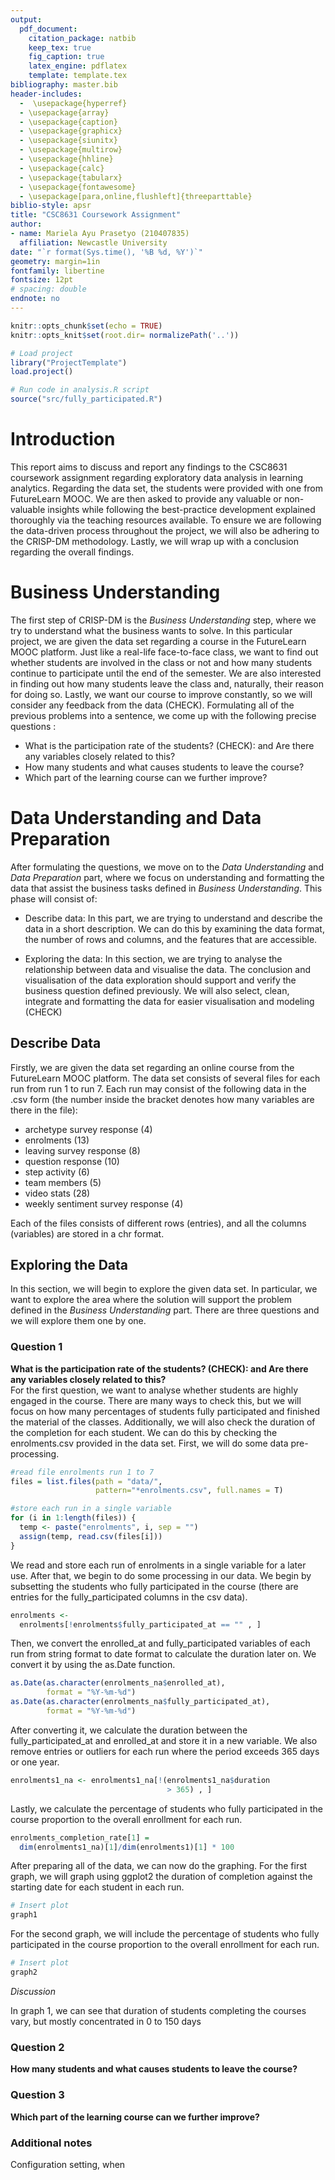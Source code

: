 ```yaml
---
output: 
  pdf_document:
    citation_package: natbib
    keep_tex: true
    fig_caption: true
    latex_engine: pdflatex
    template: template.tex
bibliography: master.bib
header-includes:
  -  \usepackage{hyperref}
  - \usepackage{array}   
  - \usepackage{caption}
  - \usepackage{graphicx}
  - \usepackage{siunitx}
  - \usepackage{multirow}
  - \usepackage{hhline}
  - \usepackage{calc}
  - \usepackage{tabularx}
  - \usepackage{fontawesome}
  - \usepackage[para,online,flushleft]{threeparttable}
biblio-style: apsr
title: "CSC8631 Coursework Assignment"
author:
- name: Mariela Ayu Prasetyo (210407835)
  affiliation: Newcastle University
date: "`r format(Sys.time(), '%B %d, %Y')`"
geometry: margin=1in
fontfamily: libertine
fontsize: 12pt
# spacing: double
endnote: no
---
```


```r
knitr::opts_chunk$set(echo = TRUE)
knitr::opts_knit$set(root.dir= normalizePath('..'))

```

```r
# Load project
library("ProjectTemplate")
load.project()

# Run code in analysis.R script
source("src/fully_participated.R")
```

# Introduction

This report aims to discuss and report any findings to the CSC8631 coursework assignment regarding exploratory data analysis in learning analytics. Regarding the data set, the students were provided with one from FutureLearn MOOC. We are then asked to provide any valuable or non-valuable insights while following the best-practice development explained thoroughly via the teaching resources available. To ensure we are following the data-driven process throughout the project, we will also be adhering to the CRISP-DM methodology. Lastly, we will wrap up with a conclusion regarding the overall findings. 

# Business Understanding

The first step of CRISP-DM is the *Business Understanding* step, where we try to understand what the business wants to solve. In this particular project, we are given the data set regarding a course in the FutureLearn MOOC platform. Just like a real-life face-to-face class, we want to find out whether students are involved in the class or not and how many students continue to participate until the end of the semester. We are also interested in finding out how many students leave the class and, naturally, their reason for doing so. Lastly, we want our course to improve constantly, so we will consider any feedback from the data (CHECK). Formulating all of the previous problems into a sentence, we come up with the following precise questions : 

* What is the participation rate of the students? (CHECK): and Are there any variables closely related to this?
* How many students and what causes students to leave the course?
* Which part of the learning course can we further improve?

# Data Understanding and Data Preparation

After formulating the questions, we move on to the *Data Understanding* and *Data Preparation* part, where we focus on understanding and formatting the data that assist the business tasks defined in *Business Understanding*. This phase will consist of: 

* Describe data: 
In this part, we are trying to understand and describe the data in a short description. We can do this by examining the data format, the number of rows and columns, and the features that are accessible. 

* Exploring the data: 
In this section, we are trying to analyse the relationship between data and visualise the data. The conclusion and visualisation of the data exploration should support and verify the business question defined previously. We will also select, clean, integrate and formatting the data for easier visualisation and modeling (CHECK)

## Describe Data

Firstly, we are given the data set regarding an online course from the FutureLearn MOOC platform. The data set consists of several files for each run from run 1 to run 7. Each run may consist of the following data in the .csv form (the number inside the bracket denotes how many variables are there in the file):

* archetype survey response (4)
* enrolments (13)
* leaving survey response (8)
* question response (10)
* step activity (6)
* team members (5)
* video stats (28)
* weekly sentiment survey response (4)

Each of the files consists of different rows (entries), and all the columns (variables) are stored in a chr format. 

## Exploring the Data

In this section, we will begin to explore the given data set. In particular, we want to explore the area where the solution will support the problem defined in the *Business Understanding* part. There are three questions and we will explore them one by one. 

### Question 1 
**What is the participation rate of the students? (CHECK): and Are there any variables closely related to this?**  
\hfill\break
For the first question, we want to analyse whether students are highly engaged in the course. There are many ways to check this, but we will focus on how many percentages of students fully participated and finished the material of the classes. Additionally, we will also check the duration of the completion for each student. 
\hfill\break
We can do this by checking the enrolments.csv provided in the data set. First, we will do some data pre-processing. 

```r
#read file enrolments run 1 to 7
files = list.files(path = "data/", 
                   pattern="*enrolments.csv", full.names = T)

#store each run in a single variable
for (i in 1:length(files)) {
  temp <- paste("enrolments", i, sep = "")
  assign(temp, read.csv(files[i]))
}
```
  
We read and store each run of enrolments in a single variable for a later use. After that, we begin to do some processing in our data. We begin by subsetting the students who fully participated in the course (there are entries for the fully_participated columns in the csv data). 

```r
enrolments <- 
  enrolments[!enrolments$fully_participated_at == "" , ]
```

Then, we convert the enrolled_at and fully_participated variables of each run from string format to date format to calculate the duration later on. We convert it by using the as.Date function. 

```r
as.Date(as.character(enrolments_na$enrolled_at), 
        format = "%Y-%m-%d") 
as.Date(as.character(enrolments_na$fully_participated_at), 
        format = "%Y-%m-%d")
```

After converting it, we calculate the duration between the fully_participated_at and enrolled_at and store it in a new variable. We also remove entries or outliers for each run where the period exceeds 365 days or one year. 

```r
enrolments1_na <- enrolments1_na[!(enrolments1_na$duration 
                                   > 365) , ]
```

Lastly, we calculate the percentage of students who fully participated in the course proportion to the overall enrollment for each run. 

```r
enrolments_completion_rate[1] = 
  dim(enrolments1_na)[1]/dim(enrolments1)[1] * 100
```

After preparing all of the data, we can now do the graphing. For the first graph, we will graph using ggplot2 the duration of completion against the starting date for each student in each run. 

```r
# Insert plot
graph1
```

For the second graph, we will include the percentage of students who fully participated in the course proportion to the overall enrollment for each run. 

```r
# Insert plot
graph2
```

*Discussion*

In graph 1, we can see that duration of students completing the courses vary, but mostly concentrated in 0 to 150 days

### Question 2 
**How many students and what causes students to leave the course?**

### Question 3
**Which part of the learning course can we further improve?**

### Additional notes

Configuration setting, when





